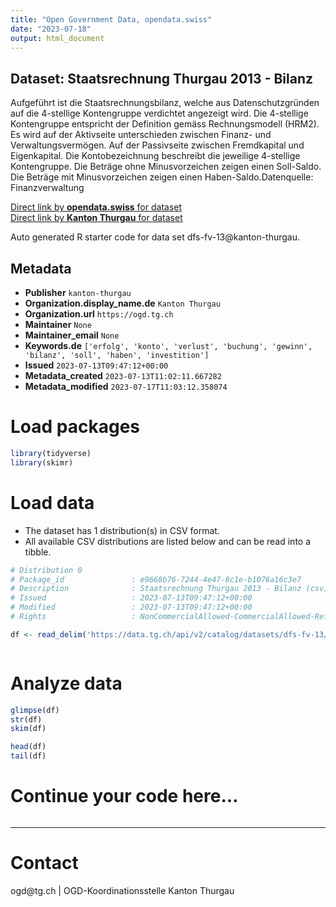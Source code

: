 ```yaml
---
title: "Open Government Data, opendata.swiss"
date: "2023-07-18"
output: html_document
---
```


## Dataset: Staatsrechnung Thurgau 2013 - Bilanz

Aufgeführt ist die Staatsrechnungsbilanz, welche aus Datenschutzgründen auf die 4-stellige Kontengruppe verdichtet angezeigt wird. Die 4-stellige Kontengruppe entspricht der Definition gemäss Rechnungsmodell (HRM2). Es wird auf der Aktivseite unterschieden zwischen Finanz- und Verwaltungsvermögen. Auf der Passivseite zwischen Fremdkapital und Eigenkapital. Die Kontobezeichnung beschreibt die jeweilige 4-stellige Kontengruppe. Die Beträge ohne Minusvorzeichen zeigen einen Soll-Saldo. Die Beträge mit Minusvorzeichen zeigen einen Haben-Saldo.Datenquelle: Finanzverwaltung

[Direct link by **opendata.swiss** for dataset](https://opendata.swiss/de/dataset/staatsrechnung-thurgau-2013-bilanz)<br>
[Direct link by **Kanton Thurgau** for dataset](https://data.tg.ch/explore/dataset/dfs-fv-13/)

Auto generated R starter code for data set dfs-fv-13@kanton-thurgau.

## Metadata

- **Publisher** `kanton-thurgau`
- **Organization.display_name.de** `Kanton Thurgau`
- **Organization.url** `https://ogd.tg.ch`
- **Maintainer** `None`
- **Maintainer_email** `None`
- **Keywords.de** `['erfolg', 'konto', 'verlust', 'buchung', 'gewinn', 'bilanz', 'soll', 'haben', 'investition']`
- **Issued** `2023-07-13T09:47:12+00:00`
- **Metadata_created** `2023-07-13T11:02:11.667282`
- **Metadata_modified** `2023-07-17T11:03:12.358074`


# Load packages

```r

library(tidyverse)
library(skimr)

```

# Load data

-   The dataset has 1 distribution(s) in CSV format.
-   All available CSV distributions are listed below and can be read into a tibble.

```r

# Distribution 0
# Package_id               : e9668b76-7244-4e47-8c1e-b1076a16c3e7
# Description              : Staatsrechnung Thurgau 2013 - Bilanz (csv)
# Issued                   : 2023-07-13T09:47:12+00:00
# Modified                 : 2023-07-13T09:47:12+00:00
# Rights                   : NonCommercialAllowed-CommercialAllowed-ReferenceRequired

df <- read_delim('https://data.tg.ch/api/v2/catalog/datasets/dfs-fv-13/exports/csv')



```

# Analyze data

```r

glimpse(df)
str(df)
skim(df)

head(df)
tail(df)

```

# Continue your code here...

```r

```

------------------------------------------------------------------------

# Contact

ogd@tg.ch | OGD-Koordinationsstelle Kanton Thurgau
